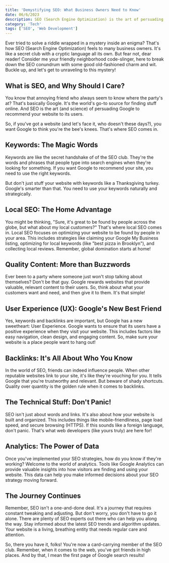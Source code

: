 ```yaml
---
title: 'Demystifying SEO: What Business Owners Need to Know'
date: 06/6/2023
description: SEO (Search Engine Optimization) is the art of persuading Google to recommend your website to its users. Using the right keywords naturally and strategically, providing valuable, relevant content, having reputable websites link to your site, and ensuring your website is built and organized well are all important factors in good SEO. It's a marathon, not a sprint.
category: 'Tech'
tags: ['SEO', 'Web Development']
---
```


Ever tried to solve a riddle wrapped in a mystery inside an enigma? That's how SEO (Search Engine Optimization) feels to many business owners. It's like a secret club with a cryptic language all its own. But fear not, dear reader! Consider me your friendly neighborhood code-slinger, here to break down the SEO conundrum with some good old-fashioned charm and wit. Buckle up, and let's get to unraveling to this mystery!

## What is SEO, and Why Should I Care?

You know that annoying friend who always seem to know where the party's at? That's basically Google. It's the world's go-to source for finding stuff online. And SEO is the art (and science) of persuading Google to recommend your website to its users. 

So, if you've got a website (and let's face it, who doesn't these days?), you want Google to think you're the bee's knees. That's where SEO comes in.

## Keywords: The Magic Words

Keywords are like the secret handshake of of the SEO club. They're the words and phrases that people type into search engines when they're looking for something. If you want Google to recommend your site, you need to use the right keywords. 

But don't just stuff your website with keywords like a Thanksgiving turkey. Google's smarter than that. You need to use your keywords naturally and strategically.

## Local SEO: The Home Advantage
You might be thinking, "Sure, it's great to be found by people across the globe, but what about my local customers?" That's where local SEO comes in. Local SEO focuses on optimizing your website to be found by people in your area. This includes strategies like claiming your Google My Business listing, optimizing for local keywords (like "best pizza in Brooklyn"), and collecting local reviews. Remember, global domination starts at home!

## Quality Content: More than Buzzwords

Ever been to a party where someone just won't stop talking about themselves? Don't be that guy. Google rewards websites that provide valuable, relevant content to their users. So, think about what your customers want and need, and then give it to them. It's that simple!

## User Experience (UX): Google's New Best Friend
Yes, keywords and backlinks are important, but Google has a new sweetheart: User Experience. Google wants to ensure that its users have a positive experience when they visit your website. This includes factors like easy navigation, clean design, and engaging content. So, make sure your website is a place people want to hang out!

## Backlinks: It's All About Who You Know

In the world of SEO, friends can indeed influence people. When other reputable websites link to your site, it's like they&apos;re vouching for you. It tells Google that you're trustworthy and relevant. But beware of shady shortcuts. Quality over quantity is the golden rule when it comes to backlinks.

## The Technical Stuff: Don't Panic!

SEO isn't just about words and links. It's also about how your website is built and organized. This includes things like mobile-friendliness, page load speed, and secure browsing (HTTPS). If this sounds like a foreign language, don't panic. That's what web developers (like yours truly) are here for!

## Analytics: The Power of Data
Once you've implemented your SEO strategies, how do you know if they're working? Welcome to the world of analytics. Tools like Google Analytics can provide valuable insights into how visitors are finding and using your website. This data can help you make informed decisions about your SEO strategy moving forward.

## The Journey Continues
Remember, SEO isn't a one-and-done deal. It's a journey that requires constant tweaking and adjusting. But don't worry, you don't have to go it alone. There are plenty of SEO experts out there who can help you along the way. Stay informed about the latest SEO trends and algorithm updates. Your website is a living, breathing entity that needs regular care and attention.

So, there you have it, folks! You're now a card-carrying member of the SEO club. Remember, when it comes to the web, you've got friends in high places. And by that, I mean the first page of Google search results!